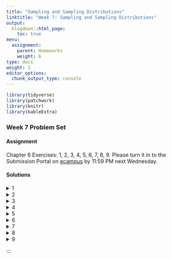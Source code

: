 ```yaml
---
title: "Sampling and Sampling Distributions"
linktitle: "Week 7: Sampling and Sampling Distributions"
output:
  blogdown::html_page:
    toc: true
menu:
  assignment:
    parent: Homeworks
    weight: 6
type: docs
weight: 1
editor_options: 
  chunk_output_type: console
---
```

<style>
span.boxed {
  border: 0px solid #FFFFFF;
  padding: 5px;
  color: #FFFFFF;
  background-color: #005b96;
  display: inline;
} 

table {
   margin-left: auto;
   margin-right: auto;
}

table thead th { border-bottom: 1px solid #ddd; 
}

th, td { padding: 5px; 
}

tr:nth-child(even) { background: #ffffff; 
}
</style>

```r
library(tidyverse)
library(patchwork)
library(knitr)
library(kableExtra)
```

### Week 7 Problem Set

#### Assignment
Chapter 6 Exercises: 1, 2, 3, 4, 5, 6, 7, 8, 9. Please turn it in to the Submission Portal on [ecampus](https://ecampus.wvu.edu/){target="_blank"} by 11:59 PM next Wednesday.<br>

#### Solutions

<details><summary>1</summary>
<p>

a. Although there are problems with the collection of data from all Americans, the census is assumed to be complete, so the mean age would be a <span class="boxed">parameter</span>.<br><br>
b. A <span class="boxed">statistic</span> because it is estimated from a sample.<br><br>
c. A <span class="boxed">parameter</span> because the school would have information on all its students.<br><br>
d. A <span class="boxed">statistic</span> because it is estimated from a sample.<br><br>
e. A <span class="boxed">parameter</span> because the school has information on all employees.

</p>
</details>

<details><summary>2</summary>
<p>

a. First, the population is not clearly defined. Are the population subscribers to the newspaper? Readers of the newspaper? Or some other set of people? Even given this uncertainty, the letters to the editor would only be a random sample of a population if, clearly, they came randomly from that population. But there is no reason to assume this to be the case. People with stronger opinions, who can write reasonably well, and who have the time to write are more likely to write the editor. Since these characteristics are not distributed randomly throughout the adult population, it is improbable that the letters are a random sample.<br><br>
b. The mayor might consider forming a coalition to randomly sample landline and cell phone numbers of city residents.

</p>
</details>

<details><summary>3</summary>
<p>

a. Assuming that the population is defined as all persons shopping at that shopping mall that day of the week, she is selecting a systematic random sample. A more precise definition might limit it to all persons passing by the department store at the mall that day.<br><br>
b. This is a stratified sample because voters were first grouped by county, and unless the counties have the same number of voters, it is a disproportionate stratified sample because the same number is chosen from each county. We can assume that it was a probability sample, but we are not told exactly how the 50 voters were chosen from the lists. However, assuming that the population is defined as all Americans, this sort of sampling technique would qualify as nonprobability sampling.<br><br>
c. This is neither a simple random sample nor a systematic random sample. It might be thought of as a sample stratified on last name, but even then, choosing the first 20 names is not a random selection process.<br><br>
d. This is not a probability sample. Instead, it is a purposive sample chosen to represent a cross section of the population in New York City.

</p>
</details>

<details><summary>4</summary>
<p>

a. There are 120 students where 57 are juniors who represent $57\div120 = 47.5$, or 47.5% of the class. This implies the probability of choosing a junior is <span class="boxed">$0.475$</span>.<br><br>
b. The probability that the student will be a freshman is $7\div120 =$ <span class="boxed">$0.058$</span>.<br><br>
c.	The proportion of seniors in the class is 34/120 = .283. The proportion of sophomores is $22\div120 = 0.183$. Then the number of students to be chosen at each class level is:

<center>
```r
level <- tibble(
  
  class = c("Freshman", 
            "Sophomore", 
            "Junior", 
            "Senior"),
  
  calculation = c("0.058(30)", 
                  "0.183(30)",
                  "0.475(30)",
                  "0.283(30)"),
  
  result = c("1.74", 
             "5.49", 
             "14.25", 
             "8.49")
  
) 

level %>%
  kable(align = 'lcc',
        booktabs = TRUE, 
        linesep = "",
        col.names = c("Class Level", "Calculation", "Result")) %>%
  kable_styling(full_width = FALSE) 
```
</center>
or about <span class="boxed">2 freshman</span>, <span class="boxed">5 sophomores</span>, <span class="boxed">14 juniors</span>, and <span class="boxed">8 seniors</span>.<br><br>
d. For a disproportionate sample we choose the same number of students from each class level. For example, we could have <span class="boxed">5 freshman</span>, <span class="boxed">5 sophomores</span>, <span class="boxed">5 juniors</span>, and <span class="boxed">5 seniors</span>.

</p>
</details>

<details><summary>5</summary>
<p>

The relationship between the standard error and the standard deviation is $\sigma_{\overline{Y}} =\frac{\sigma}{\sqrt{N}}$. Since $\sigma$ is divided by $\sqrt{N}$, $\sigma_{\overline{Y}} =\frac{\sigma}{\sqrt{N}}$ must always be smaller than $sigma$ barring the trivial case where $N = 1$. Theoretically, the dispersion of the mean must be less than the dispersion of the raw scores. This implies that <span class="boxed">the standard error of the mean is less than the standard deviation</span>.

</p>
</details>

<details><summary>6</summary>
<p>

First note that the standard error of the mean is proportional to $\frac{1}{\sqrt{N}}$. 
a. The standard error of the mean is<br> 
$\sigma_{\overline{Y}} =\frac{\sigma}{\sqrt{100}}=\frac{\sigma}{10}$ for a sample size of 100<br>
$\sigma_{\overline{Y}} =\frac{\sigma}{\sqrt{1600}}=\frac{\sigma}{40}$ for a sample size of 16000<br>
We compare the two by $\frac{40}{10} =4$. So $\sigma_{\overline{Y}} =\frac{\sigma}{\sqrt{N}}$ <span class="boxed">is smaller by a factor of 4</span> when the sample size increases from 100 to 1600.<br><br>
b. The standard error of the mean is<br> 
$\sigma_{\overline{Y}} =\frac{\sigma}{\sqrt{300}}\approx\frac{\sigma}{17.32}$ for a sample size of 300<br>
$\sigma_{\overline{Y}} =\frac{\sigma}{\sqrt{150}}\approx\frac{\sigma}{12.25}$ for a sample size of 150<br>
We compare the two by $\frac{17.32}{12.25} \approx 1.41$. So $\sigma_{\overline{Y}} =\frac{\sigma}{\sqrt{N}}$ <span class="boxed">is greater by a factor of 1.41</span> when the sample size decreases from 300 to 150<br><br>
c. For simplicity, assume an initial sample size of 100. We then have
$\sigma_{\overline{Y}} =\frac{\sigma}{\sqrt{100}}=\frac{\sigma}{10}$ for a sample size of 10 0<br>
$\sigma_{\overline{Y}} =\frac{\sigma}{\sqrt{4\cdot100}}=\frac{\sigma}{20}$ for a sample size of 4000<br>
We compare the two by $\frac{20}{10} = 2$. So $\sigma_{\overline{Y}} =\frac{\sigma}{\sqrt{N}}$ <span class="boxed">decreases by a factor of 2</span>.

</p>
</details>


<details><summary>7</summary>
<p>

a. Facebook ® polls are ,ost definitely not probability samples. While many reasons exists, the two noted below are likely the most important: 
  - the *population* from which data are gathered is limited to the *friends* on one’s Facebook ® profile--and such is certainly not a representative sample from the larger population.
  - due to Facebook ® algorithms, we can’t be sure that every Facebook ® friend would have the same opportunity to see, and thus participate, in the poll.<br> 
b.	The population is our Facebook ® friends who come across the poll.

</p>
</details>

<details><summary>8</summary>

First we convert these to a vector
```r
military <- c(229634, 64564, 376034, 89826, 26384, 41441, 177336, 68440, 8579)
```
a. The mean number of active military personnel per region in 2009 was 
```r
mean(military)
```
or about <span class="boxed">120249</span>. The standard deviation is
```r
sd_pop=function(x){sd(x)*sqrt((length(x)-1)/length(x))}

sd_pop(military)
```
b. We can use the `sample` command to get our 10 sample means of size 3.
```r
pop = 1082228
n = 3
repeats = 10

thing = NULL

  for (i in 1:repeats){
  thing[i] <- sample(x = pop, size = n) %>%
      as_tibble() %>%
      summarize(mean(value))
  }

sample_means <- do.call(rbind, thing) %>%
  as_tibble() %>%
  rename(`Sample Means` = V1)

sample_means 
```
c. The mean of these 10 means is 
```r
mean(sample_means$`Sample Means`)
```
We notice that the population mean and the mean of the sampling distribution are somewhat close, a feature that we should come to expect given the fact that $\mu_Y = \mu_{\overline{Y}}$.<br><br>
d. The standard deviation of these 10 means is 
```r
sd(sample_means$`Sample Means`)
```
or about <span class="boxed">230195</span>.<br><br>
e. The population distribution is positively skewed and not close to normal. Since a very small sample size is used in this problem, the histogram for the samples of size 3 does not look normal. The distributions appear unimodal. The fact that the sample distribution of the means tends toward normality because of the Central Limit Theorem would become even more apparent if we took samples of size 5 or 6.
```r
military_tib <- military %>%
                  as_tibble() %>%
                  rename(pop = value)

p1 <- ggplot(military_tib, aes(x = pop)) + 
  geom_histogram(aes(y =..density..,
                     fill =..count..),
                     binwidth = 100000,
                     color="#333333",
                     show.legend = FALSE) +
  scale_fill_gradient(low = "#ff6347",
                      high = "#4682b4",
                      breaks = seq(0, 400000, 
                                   by = 100000)) + 
  scale_x_continuous(labels = function(x) format(x, scientific = FALSE)) +
  scale_y_continuous(labels = function(x) format(x*1000000, scientific = FALSE)) +
  stat_function(fun=dnorm,
                color="#66b2b2",
                size = 1.5,
                args=list(mean=mean(military), 
                          sd=sd_pop(military))) +
  theme_minimal() +
  xlab("Population") +
  ylab("Count") + 
  theme(plot.margin = margin(t = 0, r = 1, b = 0, l = 0, "cm"))


p2 <- ggplot(sample_means, aes(x = `Sample Means`)) + 
  geom_histogram(aes(y =..density..,
                     fill =..count..),
                     binwidth = 50000,
                     color="#333333",
                     show.legend = FALSE) +
  scale_fill_gradient(low = "#ff6347",
                      high = "#4682b4",
                      breaks = seq(0, 250000, 
                                   by = 50000)) + 
  scale_x_continuous(labels = function(x) format(x, scientific = FALSE)) +
  scale_y_continuous(labels = function(x) format(x*1000000, scientific = FALSE)) +
  stat_function(fun=dnorm,
                color="#66b2b2",
                size = 1.5,
                args=list(mean=mean(sample_means$`Sample Means`), 
                          sd=sd(sample_means$`Sample Means`))) +
  theme_minimal() +
  xlab("Sample") +
  ylab("Count") + 
  theme(plot.margin = margin(t = 0, r = 0, b = 0, l = 1, "cm"))

p1 + p2

```
</p>
</details>

<details><summary>9</summary>
<p>

a. This is not a reliable sample. The students eating lunch on Tuesday are not necessarily representative of all students at the school, and you have no way of calculating the probability of inclusion of any student. Many students might, for example, rarely eat lunch at the student union and, therefore, have no chance of being represented in your sample. The fact that you selected all the students eating lunch on Tuesday makes your selection appear to be a census of a population, but that isn’t true either unless all the students ate at the student union on Tuesday.<br><br>
b. This is not a reliable sample. The majority of people in attendance at the rally would probably be in support of open borders. Students against such might not have any chance of selection.<br><br>
c. Answers will vary, but it seems the best route would be to obtain a list of all registered students from your university’s registrar. And then employ a known sampling strategy (simple random sampling, stratified sampling, etc.) to create your sample of 10% of the student body. From there, you would reach out to each person you’ve selected via e-mail, telephone, mail, and so on and ask them to complete your survey.  

</p>
</details>

:::

